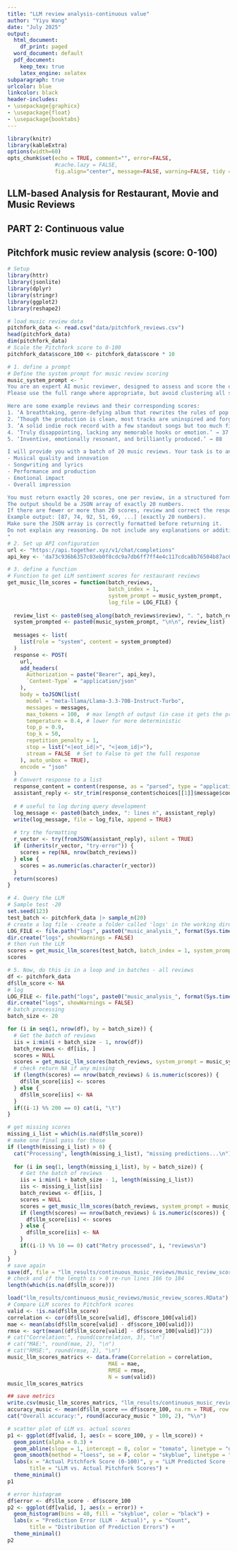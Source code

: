 ```yaml
---
title: "LLM review analysis-continuous value"
author: "Yiyu Wang"
date: "July 2025"
output:
  html_document:
    df_print: paged
  word_document: default
  pdf_document:
    keep_tex: true
    latex_engine: xelatex
subparagraph: true
urlcolor: blue
linkcolor: black
header-includes:
- \usepackage{graphicx}
- \usepackage{float}
- \usepackage{booktabs}
---
```


```r
library(knitr)
library(kableExtra)
options(width=60)
opts_chunk$set(echo = TRUE, comment="", error=FALSE, 
               #cache.lazy = FALSE, 
               fig.align="center", message=FALSE, warning=FALSE, tidy = FALSE)
```

## LLM-based Analysis for Restaurant, Movie and Music Reviews
## PART 2: Continuous value
## Pitchfork music review analysis (score: 0-100)

```r
# Setup
library(httr)
library(jsonlite)
library(dplyr)
library(stringr)
library(ggplot2)
library(reshape2)
```

```r
# load music review data
pitchfork_data <- read.csv("data/pitchfork_reviews.csv")
head(pitchfork_data)
dim(pitchfork_data)
# Scale the Pitchfork score to 0-100
pitchfork_data$score_100 <- pitchfork_data$score * 10

# 1. define a prompt
# Define the system prompt for music review scoring
music_system_prompt <- "
You are an expert AI music reviewer, designed to assess and score the quality of music albums, in the style of Pitchfork, based on written reviews. Pitchfork reviews typically score most albums between 60 and 80, with truly exceptional albums sometimes scoring above 90, and very poor albums below 50.
Please use the full range where appropriate, but avoid clustering all scores near the mean. Do not assign most reviews similar scores - use lower and higher scores when justified by the review content.

Here are some example reviews and their corresponding scores:
1. ‘A breathtaking, genre-defying album that rewrites the rules of pop music.’ → 96
2. ‘Though the production is clean, most tracks are uninspired and forgettable.’ → 52
3. ‘A solid indie rock record with a few standout songs but too much filler.’ → 68
4. ‘Truly disappointing, lacking any memorable hooks or emotion.’ → 37
5. ‘Inventive, emotionally resonant, and brilliantly produced.’ → 88

I will provide you with a batch of 20 music reviews. Your task is to analyze the text in each review and assign a Pitchfork-style score from 0 to 100, where 0 is extremely poor, 50 is average level, and 100 is a masterpiece. Specifically: read each review closely and consider the following:
- Musical quality and innovation
- Songwriting and lyrics
- Performance and production
- Emotional impact
- Overall impression

You must return exactly 20 scores, one per review, in a structured format.
The output should be a JSON array of exactly 20 numbers.
If there are fewer or more than 20 scores, review and correct the response before returning it.
Example output: [87, 74, 92, 51, 69, ...] (exactly 20 numbers).
Make sure the JSON array is correctly formatted before returning it.
Do not explain any reasoning. Do not include any explanations or additional text.
"
# 2. Set up API configuration
url <- "https://api.together.xyz/v1/chat/completions"
api_key <- 'da73c936b6357c03eb0f8cdc9a7db6ff7ff4e4c117cdca8b76504b87ac6d60c1'

# 3. define a function
# Function to get LLM sentiment scores for restaurant reviews
get_music_llm_scores = function(batch_reviews, 
                                batch_index = 1, 
                                system_prompt = music_system_prompt, 
                                log_file = LOG_FILE) {
  
  review_list <- paste0(seq_along(batch_reviews$review), ". ", batch_reviews$review, collapse = "\n")
  system_prompted <- paste0(music_system_prompt, "\n\n", review_list)
  
  messages <- list(
    list(role = "system", content = system_prompted)
  )
  response <- POST(
    url,
    add_headers(
      Authorization = paste("Bearer", api_key),
      `Content-Type` = "application/json"
    ),
    body = toJSON(list(
      model = "meta-llama/Llama-3.3-70B-Instruct-Turbo",
      messages = messages,
      max_tokens = 100,  # max length of output (in case it gets the prompt wrong and it talks for ages...)
      temperature = 0.4, # lower for more deterministic
      top_p = 0.9,  
      top_k = 50,  
      repetition_penalty = 1,
      stop = list("<|eot_id|>", "<|eom_id|>"),
      stream = FALSE  # Set to False to get the full response
    ), auto_unbox = TRUE),
    encode = "json"
  )
  # Convert response to a list
  response_content = content(response, as = "parsed", type = "application/json")
  assistant_reply <- str_trim(response_content$choices[[1]]$message$content)
  
  # # useful to log during query development
  log_message <- paste0(batch_index, ": lines n", assistant_reply)
  write(log_message, file = log_file, append = TRUE)
  
  # try the formatting
  r_vector <- try(fromJSON(assistant_reply), silent = TRUE)
  if (inherits(r_vector, "try-error")) {
    scores = rep(NA, nrow(batch_reviews))
  } else {
    scores = as.numeric(as.character(r_vector))
  }
  return(scores)
}

# 4. Query the LLM
# Sample test -20
set.seed(123)
test_batch <- pitchfork_data |> sample_n(20)
# create a log file - create a folder called 'logs' in the working directory 
LOG_FILE <- file.path("logs", paste0("music_analysis_", format(Sys.time(), "%Y-%m-%d-%H%M%S"), ".log"))
dir.create("logs", showWarnings = FALSE)
# then run the LLM
scores = get_music_llm_scores(test_batch, batch_index = 1, system_prompt = music_system_prompt, log_file = LOG_FILE) 
scores

# 5. Now, do this is in a loop and in batches - all reviews
df <- pitchfork_data 
df$llm_score <- NA
# log
LOG_FILE <- file.path("logs", paste0("music_analysis_", format(Sys.time(), "%Y-%m-%d-%H%M%S"), ".log"))
dir.create("logs", showWarnings = FALSE)
# batch processing
batch_size <- 20

for (i in seq(1, nrow(df), by = batch_size)) {
  # Get the batch of reviews
  iis = i:min(i + batch_size - 1, nrow(df))
  batch_reviews <- df[iis, ]
  scores = NULL
  scores = get_music_llm_scores(batch_reviews, system_prompt = music_system_prompt, log_file = LOG_FILE) 
  # check return NA if any missing
  if (length(scores) == nrow(batch_reviews) & is.numeric(scores)) {
    df$llm_score[iis] <- scores 
  } else {
    df$llm_score[iis] <- NA
  } 
  if((i-1) %% 200 == 0) cat(i, "\t")
}

# get missing scores
missing_i_list = which(is.na(df$llm_score))
# make one final pass for those
if (length(missing_i_list) > 0) {
  cat("Processing", length(missing_i_list), "missing predictions...\n")
  
  for (i in seq(1, length(missing_i_list), by = batch_size)) {
    # Get the batch of reviews
    iis = i:min(i + batch_size - 1, length(missing_i_list))
    iis <- missing_i_list[iis]
    batch_reviews <- df[iis, ]
    scores = NULL
    scores = get_music_llm_scores(batch_reviews, system_prompt = music_system_prompt, log_file = LOG_FILE) 
    if (length(scores) == nrow(batch_reviews) & is.numeric(scores)) {
      df$llm_score[iis] <- scores 
    } else {
      df$llm_score[iis] <- NA
    } 
    if((i-1) %% 10 == 0) cat("Retry processed", i, "reviews\n")
  }
}
# save again
save(df, file = "llm_results/continuous_music_reviews/music_review_scores.RData")
# check and if the length is > 0 re-run lines 166 to 184
length(which(is.na(df$llm_score)))
```

```r
load("llm_results/continuous_music_reviews/music_review_scores.RData")
# Compare LLM scores to Pitchfork scores
valid <- !is.na(df$llm_score)
correlation <- cor(df$llm_score[valid], df$score_100[valid])
mae <- mean(abs(df$llm_score[valid] - df$score_100[valid]))
rmse <- sqrt(mean((df$llm_score[valid] - df$score_100[valid])^2))
# cat("Correlation:", round(correlation, 3), "\n")
# cat("MAE:", round(mae, 2), "\n")
# cat("RMSE:", round(rmse, 2), "\n")
music_llm_scores_matrics <- data.frame(Correlation = correlation,
                                MAE = mae,
                                RMSE = rmse,
                                N = sum(valid))
music_llm_scores_matrics
```

```r
## save metrics
write.csv(music_llm_scores_matrics, "llm_results/continuous_music_reviews/music_pitchfork_score_metrics.csv")
accuracy_music <- mean(df$llm_score == df$score_100, na.rm = TRUE, row.names = F)
cat("Overall accuracy:", round(accuracy_music * 100, 2), "%\n")
```

```r
# scatter plot of LLM vs. actual scores
p1 <- ggplot(df[valid, ], aes(x = score_100, y = llm_score)) +
  geom_point(alpha = 0.3) +
  geom_abline(slope = 1, intercept = 0, color = "tomato", linetype = "dashed") +
  geom_smooth(method = "loess", se = F, color = "skyblue", linetype = "solid") +
  labs(x = "Actual Pitchfork Score (0-100)", y = "LLM Predicted Score (0-100)",
       title = "LLM vs. Actual Pitchfork Scores") +
  theme_minimal()
p1
```

```r
# error histogram
df$error <- df$llm_score - df$score_100
p2 <- ggplot(df[valid, ], aes(x = error)) +
  geom_histogram(bins = 40, fill = "skyblue", color = "black") +
  labs(x = "Prediction Error (LLM - Actual)", y = "Count",
       title = "Distribution of Prediction Errors") +
  theme_minimal()
p2
```
